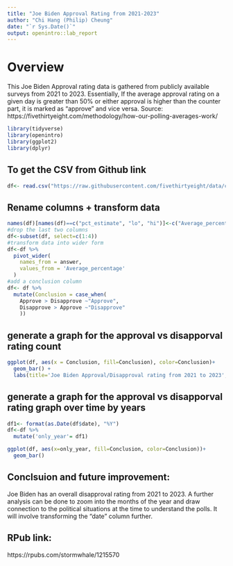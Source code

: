 ---
title: "Joe Biden Approval Rating from 2021-2023"
author: "Chi Hang (Philip) Cheung"
date: "`r Sys.Date()`"
output: openintro::lab_report
---
# Overview
This Joe Biden Approval rating data is gathered from publicly available surveys from 2021 to 2023. Essentially, If the average approval rating on a given day is greater than 50% or either approval is higher than the counter part, it is marked as "approve" and vice versa.
Source:
https://fivethirtyeight.com/methodology/how-our-polling-averages-work/

```{r load-packages, message=FALSE}
library(tidyverse)
library(openintro)
library(ggplot2)
library(dplyr)
```



## To get the CSV from Github link
```{r code-chunk-label1}
df<- read.csv("https://raw.githubusercontent.com/fivethirtyeight/data/cdac9b8cc525a499d1cf36fa079a7127b56aebc6/polls/old_model/joe_biden_approval_old_model.csv", header=TRUE)
```

## Rename columns + transform data
```{r code-chunk-label2}
names(df)[names(df)==c("pct_estimate", "lo", "hi")]<-c("Average_percentage", "low end percentage", "upper end percentage")
#drop the last two columns
df<-subset(df, select=c(1:4))
#transform data into wider form
df<-df %>%
  pivot_wider(
    names_from = answer,
    values_from = 'Average_percentage'
  )
#add a conclusion column
df<- df %>%
  mutate(Conclusion = case_when(
    Approve > Disapprove ~"Approve",
    Disapprove > Approve ~"Disapprove"
    ))
```

## generate a graph for the approval vs disapporval rating count
```{r code-chunk-label3}
ggplot(df, aes(x = Conclusion, fill=Conclusion), color=Conclusion)+
  geom_bar() +
  labs(title='Joe Biden Approval/Disapproval rating from 2021 to 2023', x = '', y ='rating counted')

```
## generate a graph for the approval vs disapporval rating graph over time by years
```{r code-chunk-label4}
df1<- format(as.Date(df$date), "%Y")
df<-df %>%
  mutate('only_year'= df1)

ggplot(df, aes(x=only_year, fill=Conclusion, color=Conclusion))+
  geom_bar()
```

## Conclsuion and future improvement: 
Joe Biden has an overall disapproval rating from 2021 to 2023. A further analysis can be done to zoom into the months of the year and draw connection to the political situations at the time to understand the polls. It will involve transforming the "date" column further.

## RPub link:
https://rpubs.com/stormwhale/1215570




